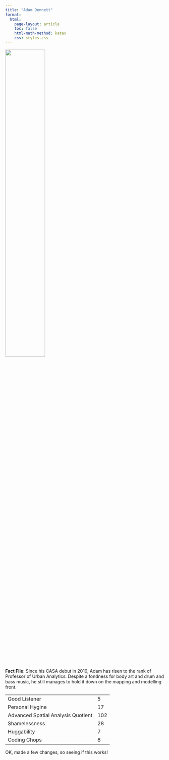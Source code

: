 ```yaml
---
title: "Adam Dennett"
format:
  html:
    page-layout: article
    toc: false
    html-math-method: katex
    css: styles.css 
---
```


![](adam.jpg){width="50%"}

**Fact File**: Since his CASA debut in 2010, Adam has risen to the rank of Professor of Urban Analytics. Despite a fondness for body art and drum and bass music, he still manages to hold it down on the mapping and modelling front.

|                                    |     |
|------------------------------------|-----|
| Good Listener                      | 5   |
| Personal Hygine                    | 17  |
| Advanced Spatial Analysis Quotient | 102 |
| Shamelessness                      | 28  |
| Huggability                        | 7   |
| Coding Chops                       | 8   |

OK, made a few changes, so seeing if this works!
